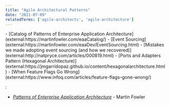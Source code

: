 ```yaml
---
title: "Agile Architectural Patterns"
date: "2021-07-09"
relatedTerms: ['agile-architects', 'agile-architecture']
---
```


<HighlightBox heading="Resource Links" variant="resourceLinks">
- [Catalog of Patterns of Enterprise Application Architecture](external:https://martinfowler.com/eaaCatalog/)
- [Event Sourcing](external:https://martinfowler.com/eaaDev/EventSourcing.html)
- [Mistakes we made adopting event sourcing (and how we recovered)](external:http://natpryce.com/articles/000819.html)
- [Ports and Adapters Pattern (Hexagonal Architecture)](external:https://jmgarridopaz.github.io/content/hexagonalarchitecture.html)
- [When Feature Flags Go Wrong](external:https://www.infoq.com/articles/feature-flags-gone-wrong/)
</HighlightBox>

<HighlightBox heading="Related Books" variant="relatedBooks">:

- [_Patterns of Enterprise Application Architecture_](external:https://www.amazon.com/Patterns-Enterprise-Application-Architecture-Martin/dp/0321127420/&tag=notesfromatoo-20) - Martin Fowler
</HighlightBox>
